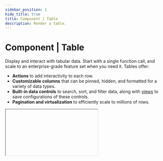 ```yaml
---
sidebar_position: 1
hide_title: true
title: Component | Table
description: Render a table.
---
```



# Component | Table

Display and interact with tabular data. Start with a single function call, and scale to an enterprise-grade feature set when you need it. Tables offer:

- **Actions** to add interactivity to each row.
- **Customizable columns** that can be pinned, hidden, and formatted for a variety of data types.
- **Built-in data controls** to search, sort, and filter data, along with [views](#views) to save configurations of these controls.
- **Pagination and virtualization** to efficiently scale to millions of rows.

<IFrame type="components-input-table" heightPx={675} />

<Tabs groupId="sdkLanguage">
    <TabItem value="node" label="TypeScript / JavaScript">
    ```js
    const customers = [{ name: "Apple", tier: "Enterprise", arr: 150000, onboarded: true }, /* ... */]

    ui.table(
        "customers-table",
        customers,
        { 
            actions: [
                { 
                    label: "Details", 
                    onClick: (row) => page.modal(() => ui.json(row), { title: "Customer Details" }) 
                }
            ],
            columns: [
                "name",
                { key: "tier", format: "tag" },
                { key: "arr", label: "ARR", format: "currency" },
                "onboarded"
            ],
            views: [
                {
                    label: "Highest ARR",
                    description: "Sort by ARR (decreasing)",
                    sortBy: [{ key: "arr", direction: "desc" }],
                    isDefault: true,
                },
                {
                    label: "Enterprise Customers",
                    description: "Filter to show only enterprise customers",
                    filterBy: {
                        key: "tier",
                        operator: "hasAny",
                        value: ["Enterprise"],
                    },
                },
            ]
        }
    )
    ```
    </TabItem>
    <TabItem value="python" label="Python">
    ```python
    customers = [
        { "name": "Apple", "tier": "Enterprise", "arr": 150000, "onboarded": True }
        # ...
    ]

    ui.table(
        "customers-table",
        customers,
        actions=[
            { 
                "label": "Details", 
                "on_click": lambda row: page.modal(lambda: ui.json(row), title="Customer Details") 
            }
        ],
        columns=[
            "name",
            { "key": "tier", "format": "tag" },
            { "key": "arr", "label": "ARR", "format": "currency" },
            "onboarded"
        ],
        views=[
            {
                "label": "Highest ARR",
                "description": "Sort by ARR (decreasing)",
                "sort_by": [{"key": "arr", "direction": "desc"}],
                "is_default": True,
            },
            {
                "label": "Enterprise Customers",
                "description": "Filter to show only enterprise customers"
                "filter_by": {
                    "key": "tier",
                    "operator": "has_any",
                    "value": ["Enterprise"],
                }
            }
        ]
    )
    ```
    </TabItem>
</Tabs>

## Row actions

Actions are a powerful construct that allows you to add row-level interactivity to your table. Tables can have an unlimited number of actions, rendered either as buttons or nested inside a dropdown menu.

Actions are often used as a foundation to create robust [multipage apps](/guides/multipage-apps).

Each action's callback will receive the row and index as arguments.

<Tabs groupId="sdkLanguage">
    <TabItem value="node" label="TypeScript / JavaScript">
    ```js
    ui.table("table-key",
    [ /* list of users */ ],
    { 
        actions: [
            { 
                label: "Details",
                onClick: (row) => page.link("user-details", { params: { id: row.id } }) 
            },
            { 
                label: "Delete",
                onClick: (row) => deleteUser(row.id),
                appearance: "danger"
            },
            {
                label: "View",
                onClick: (row, idx) => page.modal(() => ui.json(row)),
                surface: true // Render as button instead of inside dropdown (or vice-versa if false).
            }
        ]
    })
    ```
    </TabItem>
    <TabItem value="python" label="Python">
    ```python
    ui.table(
        "table-key",
        [<list-of-users>],
        actions=[
            {
                "label": "Details",
                "on_click": lambda row: page.link("user-details", params={"id": row["id"]})
            },
            {
                "label": "Delete",
                "on_click": lambda row: delete_user(row["id"]),
                "appearance": "danger"
            },
            {
                "label": "View",
                "on_click": lambda row, idx: page.modal(lambda: ui.json(row)),
                "surface": True # Render as button instead of inside dropdown (or vice-versa if False).
            }
        ]
    )
    ```
    </TabItem>
</Tabs>

<IFrame type="components-input-table-actions" heightPx={350} />

### Action object properties

<Parameter
    name="label"
    required={true}
    type="string"
    description="The user-facing label to display for the action."
/>

<Parameter
    name={lang => lang === "js" ? "onClick" : "on_click"}
    required={true}
    type={lang => lang === "js" ? "(row: TableRow, idx: number) => void" : "Callable[[TableRow, int], None]"}
    description="Callback to execute when the action is clicked. The row and index will be passed as arguments."
/>

<Parameter
    name={() => "appearance"}
    required={false}
    type="literal"
    description={
        <>
            <p>The appearance of the action. Defaults to <code>outline</code>. Options:</p>
            <ul>
                <li><code>"primary"</code></li>
                <li><code>"outline"</code></li>
                <li><code>"warning"</code></li>
                <li><code>"danger"</code></li>
            </ul>
        </>
    }
/>

<Parameter
    name={() => "surface"}
    required={false}
    type="boolean"
    description={lang =>
        <>
        <p>
            Set to <code>{lang === "js" ? "true" : "True"}</code> to render the action as a button. Set to <code>{lang === "js" ? "false" : "False"}</code> to render the action inside a dropdown.
        </p>
        <p>
            By default, if the table has only one action, it will render as a button. If there are multiple actions, they'll render inside a dropdown.
        </p>
        </>
    }
/>

## Columns

By default, Compose infers which columns to show (and how to render them) from your data. To take control, pass a columns array: either simple key strings or full column-definition objects.

### Selecting & ordering

Choose which fields to show, and in what order, by listing their property keys.

<Tabs groupId="sdkLanguage">
    <TabItem value="node" label="TypeScript / JavaScript">
    ```js
    const users = [
        { name: "John", age: 30, createdAt: new Date("2021-01-01"), isActive: true },
        { name: "Jane", age: 25, createdAt: new Date("2021-01-02"), isActive: false },
    ]

    // highlight-start
    // Show only name -> age -> isActive
    ui.table("table-key", users, { columns: ["name", "age", "isActive"] })
    // highlight-end
    ```
    </TabItem>
    <TabItem value="python" label="Python">
    ```python
    users = [
        {"name": "John", "age": 30, "created_at": datetime(2021, 1, 1), "is_active": True},
        {"name": "Jane", "age": 25, "created_at": datetime(2021, 1, 2), "is_active": False},
    ]

    # highlight-start
    # Show only name -> age -> is_active
    ui.table("table-key", users, columns=["name", "age", "is_active"])
    # highlight-end
    ```
    </TabItem>

</Tabs>

### Formatting

Compose will infer column labels and data types from your data. Override this behavior by passing objects that allows you to more granularly control each column:

<Tabs groupId="sdkLanguage" className="hide_tabs">
    <TabItem value="node" label="TypeScript / JavaScript">
    - `label`: specify the header text.
    - `width`: specify a custom width for the column.
    - `format`: choose from a variety of built-in types like `date`, `currency`, `tag`, `json`, etc.
    - `tagColors`: map values to pill colors when using the `tag` format. 
    </TabItem>
    <TabItem value="python" label="Python">
    - `label`: specify the header text.
    - `width`: specify a custom width for the column.
    - `format`: choose from a variety of built-in types like `date`, `currency`, `tag`, `json`, etc.
    - `tag_colors`: map values to pill colors when using the `tag` format. 
    </TabItem>
</Tabs>

<Tabs groupId="sdkLanguage">
    <TabItem value="node" label="TypeScript / JavaScript">
    ```js
    const users = [
        { name: "John", createdAt: new Date("2021-01-01"), isActive: true, tier: "Enterprise" },
        { name: "Jane", createdAt: new Date("2021-01-02"), isActive: false, tier: "Basic" },
    ]

    ui.table("table-key", users, {
        columns: [
            "name",
            { key: "createdAt", format: "date", width: "150px" },
            { key: "isActive", label: "Status", format: "boolean" },
            { key: "tier", format: "tag", tagColors: { "blue": ["Enterprise", "Pro"], "green": "Basic" } }
        ]
    })
    ```
    </TabItem>
    <TabItem value="python" label="Python">
    ```python
    users = [
        {"name": "John", "created_at": datetime(2021, 1, 1), "is_active": True, "tier": "Enterprise"},
        {"name": "Jane", "created_at": datetime(2021, 1, 2), "is_active": False, "tier": "Basic"},
    ]

    ui.table(
        "table-key",
        users,
        columns=[
            "name",
            {"key": "created_at", "format": "date", "width": "150px"},
            {"key": "is_active", "label": "Status", "format": "boolean"},
            {"key": "tier", "format": "tag", "tag_colors": { "blue": ["Enterprise", "Pro"], "green": "Basic" }}
        ]
    )
    ```
    </TabItem>
</Tabs>

### Visibility & pinning

While end-users can toggle column visibility and pinning via the table's toolbar, you can also control the initial settings:

- `hidden`: hide a column.
- `pinned`: pin a column to the left or right of the table.

<Tabs groupId="sdkLanguage">
    <TabItem value="node" label="TypeScript / JavaScript">
    ```js
    ui.table("table-key", users, {
        columns: [
            { key: "name", pinned: "left" },
            { key: "createdAt", hidden: true },
            "isActive",
            "tier"
        ]
    })
    ```
    </TabItem>
    <TabItem value="python" label="Python">
    ```python
    ui.table(
        "table-key",
        users,
        columns=[
            { "key": "name", "pinned": "left" },
            { "key": "created_at", "hidden": True },
            "isActive",
            "tier"
        ]
    )
    ```
    </TabItem>
</Tabs>

### Column object properties

<Parameter
    name="key"
    required={true}
    type="string"
    description="Specify which property of the data object should be displayed in that column."
/>

<Parameter
    name={() => "label"}
    required={false}
    type="string"
    description={<p>Specify a custom label for the column. If not provided, the label will be inferred from the <code>key</code></p>}
/>

<Parameter
    name={() => "width"}
    required={false}
    type="string"
    description={<p>Specify a custom width for the column (e.g. <code>"150px"</code> or <code>"3rem"</code>). If not provided, the width will be inferred from the content.</p>}
/>

<Parameter
    name={() => "format"}
    required={false}
    type="literal"
    description={lang =>
        <>
            <p>
                The data type of the column. Specifying this allows Compose to render the column in a more user-friendly format, and sort and filter correctly. If not provided, the format will be inferred from the data.
            </p>
            <p>Options:</p>
            <ul>
                <li>
                    <code>"date"</code>: Render a date in a human-friendly format (e.g. <code>Oct 10, 2000</code>). {lang === "js" ? <>Expects a <code>Date</code> object or ISO string.</> : <>Expects a <code>datetime</code> object or ISO string.</>}
                </li>
                <li>
                    <code>"datetime"</code>: Render a datetime in a human-friendly format (e.g. <code>Oct 10, 2000, 11:14 AM</code>). {lang === "js" ? <>Expects a <code>Date</code> object or ISO string.</> : <>Expects a <code>datetime</code> object or ISO string.</>}
                </li>
                <li>
                    <code>"number"</code>: Render a number in a human-friendly format (e.g. <code>1,234</code>).
                </li>
                <li>
                    <code>"currency"</code>: Render a number in a currency format (e.g. <code>$1,234.56</code>).
                </li>
                <li>
                    <code>"boolean"</code>: Render a boolean in a human-friendly format (e.g. `✅` or `❌`). Will perform a truthiness check on non-boolean values.
                </li>
                <li>
                    <code>"tag"</code>: Render values (or lists of values) as <span className="colored-pill colored-pill-purple">colored</span> <span className="colored-pill colored-pill-green">pills</span>. Useful for enum-type data. You can pass a <code>{lang === "js" ? "tagColors" : "tag_colors"}</code> property to specify the colors of the tags. If not provided, Compose will randomly assign colors to each value.
                </li>
                <li>
                    <code>"json"</code>: Render JSON objects and arrays as formatted code blocks.
                </li>
                <li>
                    <code>"string"</code>: Stringify the value and render as is. Use when you don't want any special formatting.
                </li>
            </ul>
        </>
    }
/>

<Parameter
    name={(lang) => lang === "js" ? "tagColors" : "tag_colors"}
    required={false}
    type={(lang) => lang === "js" ? "Record<string, string | string[]>"  : "dict[str, str | list[str]]"}
    description={lang =>
        <>
            <p>
                Map tag colors to column values when using <code>format: "tag"</code>. If this property is not provided, Compose will randomly assign colors to each value.
            </p>
            <p>
                Colors can be mapped to single values or arrays of values. If a value isn't mapped to a color, it will use the <code>_default</code> color if specified, or be automatically assigned a color.
            </p>
            <p>Available colors: <span className="colored-pill colored-pill-red">red</span>, <span className="colored-pill colored-pill-orange">orange</span>, <span className="colored-pill colored-pill-yellow">yellow</span>, <span className="colored-pill colored-pill-green">green</span>, <span className="colored-pill colored-pill-blue">blue</span>, <span className="colored-pill colored-pill-purple">purple</span>, <span className="colored-pill colored-pill-pink">pink</span>, <span className="colored-pill colored-pill-gray">gray</span>, <span className="colored-pill colored-pill-brown">brown</span>.</p>
            <p>Example:</p>
            <CustomCodeBlock.TagColors lang={lang} />
            <p>
                Compose tags support <code>{lang === "js" ? "string" : "str"}</code>, <code>{lang === "js" ? "number" : "int"}</code>, {lang === "js" ? "" : <> <code>float</code>,</>} and <code>{lang === "js" ? "boolean" : "bool"}</code> values, or lists of these values. Any other value will be rendered as plain text.
            </p>
        </>
    }
    version="0.23.0"
/>

<Parameter
    name={() => "hidden"}
    required={false}
    type="boolean"
    description="Whether to initially hide the column from the table. This can always be toggled by the user via the table's toolbar. By default, all columns are visible."
/>

<Parameter
    name={() => "pinned"}
    required={false}
    type="literal"
    description={lang =>
        <>
            <p>Whether to pin the column to the left or right of the table. Options:</p>
            <ul>
                <li>
                    <code>"left"</code>: Pin the column to the left of the table.
                </li>
                <li>
                    <code>"right"</code>: Pin the column to the right of the table.
                </li>
            </ul>
            <p>
                By default, columns are not pinned.
            </p>
        </>
    }
/>

<Parameter
    name={() => "overflow"}
    required={false}
    type="literal"
    description={lang =>
        <>
            <p>Whether to truncate the cell content if it overflows the column width. In most cases, you should use the table's <code>overflow</code> property instead. This property will override the table-wide setting for this column. Options:</p>
            <ul>
                <li>
                    <code>"clip"</code>: Clip the cell content if it overflows.
                </li>
                <li>
                    <code>"dynamic"</code>: Expand the cell's height to fit the content.
                </li>
                <li>
                    <code>"ellipsis"</code>: Show an ellipsis (<code>...</code>) when the cell content overflows.
                </li>
            </ul>
            <p>
                The default behavior is to use the table-wide overflow setting, which itself defaults to <code>"ellipsis"</code>.
            </p>
        </>
    }
/>

## Data controls

Every table includes built-in data controls that enable users to search, sort, and filter data.

### Views

Views let your users switch between preset configurations of data and presentation controls. They enable complex workflows, while taking just a few minutes to setup.

As an example, the following table includes three views, each of which serves a unique purpose.

<Tabs groupId="sdkLanguage">
    <TabItem value="node" label="TypeScript / JavaScript">
    ```ts
    const customers = db.selectCompanies();

    page.add(() => ui.table("customers-table", customers, {
        columns: [
            "name",
            "createdAt",
            "onboardingComplete",
            {
                key: "plan",
                format: "tag",
                tagColors: {
                    "blue": "Enterprise",
                    "green": "Pro",
                    "red": "Basic"
                }
            },
            {
                key: "arr",
                label: "ARR",
                format: "currency"
            },
            {
                key: "featureFlags",
                format: "json",
                hidden: true
            }, 
        ],
        // highlight-start
        views: [
            // View 1: Enterprise customers, sorted by ARR.
            {
                label: "Enterprise Customers",
                description: "Enterprise customers, sorted by ARR.",
                filterBy: {
                    key: "plan",
                    operator: "hasAny",
                    value: ["Enterprise"]
                },
                sortBy: [
                    {
                        key: "arr",
                        direction: "desc"
                    }
                ]
            },
            // View 2: Feature flags, with table rows expanded to show the flags object.
            {
                label: "Feature Flags",
                description: "View customer feature flags",
                columns: {
                    featureFlags: {
                        hidden: false,
                        pinned: "right"
                    },
                    arr: {
                        hidden: true
                    }
                },
                overflow: "dynamic"
            },
            // View 3: Customers still in onboarding, sorted by oldest to newest.
            {
                label: "Onboarding Customers",
                description: "Customers still in onboarding, sorted by oldest to newest.",
                filterBy: {
                    key: "onboarding",
                    operator: "is",
                    value: false
                },
                sortBy: [
                    {
                        key: "createdAt",
                        direction: "asc"
                    }
                ]
            }
        ]
        // highlight-end
    }))
    ```
    </TabItem>
    <TabItem value="python" label="Python">
    ```python
    customers = db.select_companies();

    page.add(lambda: ui.table(
        "customers-table",
        customers,
        columns=[
            "name",
            "created_at",
            "onboarding_complete",
            {
                "key": "plan",
                "format": "tag",
                "tag_colors": {
                    "blue": "Enterprise",
                    "green": "Pro",
                    "red": "Basic"
                }
            },
            {
                "key": "arr",
                "label": "ARR",
                "format": "currency"
            },
            {
                "key": "feature_flags",
                "format": "json",
                "hidden": True
            }, 
        ],
        # highlight-start
        views=[
            # View 1: Enterprise customers, sorted by ARR.
            {
                "label": "Enterprise Customers",
                "description": "Enterprise customers, sorted by ARR.",
                "filter_by": {
                    "key": "plan",
                    "operator": "has_any",
                    "value": ["Enterprise"]
                },
                "sort_by": [
                    {
                        "key": "arr",
                        "direction": "desc"
                    }
                ]
            },
            # View 2: Feature flags, with table rows expanded to show the flags object.
            {
                "label": "Feature Flags",
                "description": "View customer feature flags",
                "columns": {
                    "feature_flags": {
                        "hidden": False,
                        "pinned": "right"
                    },
                    "arr": {
                        "hidden": True
                    }
                },
                "overflow": "dynamic"
            },
            # View 3: Customers still in onboarding, sorted by oldest to newest.
            {
                "label": "Onboarding Customers",
                "description": "Customers still in onboarding, sorted by oldest to newest.",
                "filter_by": {
                    "key": "onboarding",
                    "operator": "is",
                    "value": False
                },
                "sort_by": [
                    {
                        "key": "created_at",
                        "direction": "asc"
                    }
                ]
            }
        ]
        # highlight-end
    ))
    ```
    </TabItem>
</Tabs>

### Filtering

Compose tables support complex filtering operations via a combination of filter rules and filter groups.

- **Filter rule**: A single filter that's applied to a column. For example, "Revenue column greater than 1000".
- **Filter group**: A collection of filter rules and groups that are applied together using a logical operator. For example, "Revenue column greater than 1000 AND Country column is United States".

Disable column filtering by setting the table's `filterable` property to `false`.

<Tabs groupId="sdkLanguage">
    <TabItem value="node" label="TypeScript / JavaScript">
    ```ts
    const customers = db.selectCompanies();

    page.add(() => ui.table("customers-table", customers, {
        columns: [
            "name",
            "createdAt",
            "onboardingComplete",
            { key: "plan", format: "tag" },
            { key: "arr", format: "currency" },
        ],
        views: [
            {
                label: "Enterprise Customers",
                // highlight-start
                // Example 1: Apply a single filter rule.
                filterBy: {
                    key: "plan",
                    operator: "hasAny",
                    value: ["Enterprise"]
                },
                // highlight-end
            },
            {
                label: "Urgent Customers",
                // highlight-start
                // Example 2: A complex nested filter group.
                filterBy: {
                    logicalOperator: "and",
                    filters: [
                        {
                            key: "plan",
                            operator: "hasAny",
                            value: ["Enterprise"]
                        },
                        {
                            logicalOperator: "or",
                            filters: [
                                {
                                    key: "arr",
                                    operator: "greaterThan",
                                    value: 1000
                                },
                                {
                                    key: "onboardingComplete",
                                    operator: "is",
                                    value: false
                                }
                            ]
                        }
                    ]
                }
                // highlight-end
            },
        ]
    }))
    ```
    </TabItem>
    <TabItem value="python" label="Python">
    ```python
    customers = db.select_companies();

    page.add(lambda: ui.table(
        "customers-table",
        customers,
        columns=[
            "name",
            "created_at",
            "onboarding_complete",
            { "key": "plan", "format": "tag" },
            { "key": "arr", "format": "currency" },
        ],
        views=[
            {
                "label": "Enterprise Customers",
                # highlight-start
                # Example 1: Apply a single filter rule.
                "filter_by": {
                    "key": "plan",
                    "operator": "has_any",
                    "value": ["Enterprise"]
                },
                # highlight-end
            },
            {
                "label": "Urgent Customers",
                # highlight-start
                # Example 2: A complex nested filter group.
                "filter_by": {
                    "logical_operator": "and",
                    "filters": [
                        {
                            "key": "plan",
                            "operator": "has_any",
                            "value": ["Enterprise"]
                        },
                        {
                            "logical_operator": "or",
                            "filters": [
                                {
                                    "key": "arr",
                                    "operator": "greater_than",
                                    "value": 1000
                                },
                                {
                                    "key": "onboarding_complete",
                                    "operator": "is",
                                    "value": False
                                }
                            ]
                        }
                    ]
                },
                # highlight-end
            },
        ]
    ))
    ```
    </TabItem>
</Tabs>

#### Filtering API reference

A complete type definition of the column filter property is provided below for reference.

<Tabs groupId="sdkLanguage">
    <TabItem value="node" label="TypeScript / JavaScript">
    ```ts
    type ColumnFilterLogicOperator = "and" | "or";

    // Note: Each column format supports a subset of these operators. More info below.
    type ColumnFilterOperator = 
        | "is"
        | "isNot"
        | "includes"
        | "notIncludes"
        | "greaterThan"
        | "greaterThanOrEqual"
        | "lessThan"
        | "lessThanOrEqual"
        | "isEmpty"
        | "isNotEmpty"
        | "hasAny"
        | "notHasAny"
        | "hasAll"
        | "notHasAll";

    interface TableColumnFilterRule<TData extends TableDataRow[]> {
        key: StringOnlyKeys<TData[number]>;
        operator: ColumnFilterOperator;
        value: any;
    }

    interface TableColumnFilterGroup<TData extends TableDataRow[]> {
        logicOperator: ColumnFilterLogicOperator;
        filters: NonNullable<TableColumnFilterModel<TData>>[];
    }

    type TableColumnFilterModel<TData extends TableDataRow[]> =
        | TableColumnFilterRule<TData>
        | TableColumnFilterGroup<TData>
        | null;
    ```
    </TabItem>
    <TabItem value="python" label="Python">
    ```python
    ColumnFilterLogicOperator = Literal["and", "or"]

    # Note: Each column format supports a subset of these operators. More info below.
    ColumnFilterOperator = Literal[
        "is",
        "is_not",
        "includes",
        "not_includes",
        "greater_than",
        "greater_than_or_equal",
        "less_than",
        "less_than_or_equal",
        "is_empty",
        "is_not_empty",
        "has_any",
        "not_has_any",
        "has_all",
        "not_has_all",
    ]

    class TableColumnFilterGroup(TypedDict):
        logic_operator: ColumnFilterLogicOperator
        filters: Sequence[Union[TableColumnFilterRule, TableColumnFilterGroup]]

    class TableColumnFilterRule(TypedDict):
        operator: ColumnFilterOperator
        value: Any
        key: str

    TableColumnFilterModel = Union[TableColumnFilterRule, TableColumnFilterGroup, None]
    ```
    </TabItem>
</Tabs>

<Tabs groupId="sdkLanguage" className="hide_tabs">
    <TabItem value="node" label="TypeScript / JavaScript">

| Column Format | Supported Operators |
| ------------- | ------------------- |
| `string`, `json` | `is`, `isNot`, `includes`, `notIncludes`, `isEmpty`, `isNotEmpty` |
| `number`, `currency`, `date`, `datetime` | `greaterThan`, `greaterThanOrEqual`, `lessThan`, `lessThanOrEqual`, `isEmpty`, `isNotEmpty` |
| `boolean` | `is`, `isNot`, `isEmpty`, `isNotEmpty` |
| `tag` | `is`, `isNot`, `hasAny`, `notHasAny`, `hasAll`, `notHasAll`, `isEmpty`, `isNotEmpty` |

    </TabItem>
    <TabItem value="python" label="Python">

| Column Format | Supported Operators |
| ------------- | ------------------- |
| `string`, `json` | `is`, `is_not`, `includes`, `not_includes`, `is_empty`, `is_not_empty` |
| `number`, `currency`, `date`, `datetime` | `greater_than`, `greater_than_or_equal`, `less_than`, `less_than_or_equal`, `is_empty`, `is_not_empty` |
| `boolean` | `is`, `is_not`, `is_empty`, `is_not_empty` |
| `tag` | `is`, `is_not`, `has_any`, `not_has_any`, `has_all`, `not_has_all`, `is_empty`, `is_not_empty` |

    </TabItem>
</Tabs>

### Searching

<Tabs groupId="sdkLanguage" className="hide_tabs">
    <TabItem value="node" label="TypeScript / JavaScript">
    Compose tables support global search via a search bar at the top of the table. A default query can be specified via the `searchQuery` property.
    </TabItem>
    <TabItem value="python" label="Python">
    Compose tables support global search via a search bar at the top of the table. A default query can be specified via the `search_query` property.
    </TabItem>
</Tabs>

Disable global search by setting the table's `searchable` property to `false`.

<Tabs groupId="sdkLanguage">
    <TabItem value="node" label="TypeScript / JavaScript">
    ```ts
    const customers = db.selectCompanies();

    page.add(() => ui.table("customers-table", customers, {
        columns: [
            "name",
            "createdAt",
            "notes"
        ],
        // highlight-start
        views: [
            {
                label: "Urgent customers",
                description: "Search the table for any row containing the word 'urgent'.",
                searchQuery: "urgent",
            },
        ]
        // highlight-end
    }))
    ```
    </TabItem>
    <TabItem value="python" label="Python">
    ```python
    customers = db.select_companies();

    page.add(lambda: ui.table(
        "customers-table",
        customers,
        columns=[
            "name",
            "created_at",
            "notes"
        ],
        # highlight-start
        views=[
            {
                "label": "Urgent note",
                "description": "Search the table for any row containing the word 'urgent'.",
                "search_query": "urgent"
        ]
        # highlight-end
    ))
    ```
    </TabItem>
</Tabs>

#### Searching API reference

<Tabs groupId="sdkLanguage" className="hide_tabs">
    <TabItem value="node" label="TypeScript / JavaScript">
    ```ts
    // Either a string or null if no search is being performed.
    type TableSearchQuery = string | null;
    ```
    </TabItem>
    <TabItem value="python" label="Python">
    ```python
    # Either a string or None if no search is being performed.
    TableSearchQuery = str | None
    ```
    </TabItem>
</Tabs>

### Sorting

Compose tables support multi-column sorting via an ordered list of sort rules.

Disable sorting by setting the table's `sortable` property to `false`, or limit to single-column sorting by setting the property to `"single"`.

<Tabs groupId="sdkLanguage">
    <TabItem value="node" label="TypeScript / JavaScript">
    ```ts
    const customers = db.selectCompanies();

    page.add(() => ui.table("customers-table", customers, {
        columns: [
            "name",
            "createdAt",
            "tier",
            "seatCount"
        ],
        // highlight-start
        views: [
            {
                label: "Largest to smallest customers",
                description: "Sort the table by seat count, then by name.",
                sortBy: [
                    { key: "seatCount", direction: "desc" },
                    { key: "name", direction: "asc" }
                ]
            },
        ]
        // highlight-end
    }))
    ```
    </TabItem>
    <TabItem value="python" label="Python">
    ```python
    customers = db.select_companies();

    page.add(lambda: ui.table(
        "customers-table",
        customers,
        columns=[
            "name",
            "created_at",
            "tier"
        ],
        # highlight-start
        views=[
            {
                "label": "Largest to smallest customers",
                "description": "Sort the table by seat count, then by name.",
                "sort_by": [
                    { "key": "seat_count", "direction": "desc" },
                    { "key": "name", "direction": "asc" }
                ]
            },
        ]
        # highlight-end
    ))
    ```
    </TabItem>
</Tabs>

#### Sorting API reference

<Tabs groupId="sdkLanguage" className="hide_tabs">
    <TabItem value="node" label="TypeScript / JavaScript">
    ```ts
    interface TableColumnSortRule<TData extends TableDataRow[]> {
        key: StringOnlyKeys<TData[number]>; // The column to sort by.
        direction: "asc" | "desc"; // The direction to sort by.
    }

    // An ordered list of column sort rules.
    type TableColumnSortModel<TData extends TableDataRow[]> = TableColumnSortRule<TData>[];
    ```
    </TabItem>
    <TabItem value="python" label="Python">
    ```python
    class TableColumnSortRule(TypedDict):
        key: str # The column to sort by.
        direction: Literal["asc", "desc"] # The direction to sort by.

    # An ordered list of column sort rules.
    TableColumnSortModel = List[TableColumnSortRule]
    ```
    </TabItem>
</Tabs>

### View object properties

<Parameter
    name="label"
    required={true}
    type="string"
    description="The user-facing label for the view."
/>

<Parameter
    name={() => "description"}
    required={false}
    type="string"
    description={<p>A brief description of what the view does.</p>}
/>

<Parameter
    name={lang => lang === "js" ? "isDefault" : "is_default"}
    required={false}
    type="boolean"
    description={lang => <p>Whether to apply this view by default when the table loads. Defaults to <code>{lang === "js" ? "false" : "False"}</code>. Only one view can be the default.</p>}
/>

<Parameter
    name={lang => lang === "js" ? "filterBy" : "filter_by"}
    required={false}
    type={lang => lang === "js" ? "TableColumnFilterModel" : "TableColumnFilterModel"}
    description={lang =>
        <>
            <p>
                Filter the table according to the provided filter model. Learn more in the <a href="#filtering">filtering</a> section.
            </p>
        </>
    }
/>

<Parameter
    name={lang => lang === "js" ? "sortBy" : "sort_by"}
    required={false}
    type={lang => lang === "js" ? "TableColumnSortModel" : "TableColumnSortModel"}
    description={() =>
        <>
            <p>
                Sort the table according to the provided sort model.
            </p>
            <p>
                Should be an ordered list of sort rules. Each rule is an object with a <code>key</code> field that maps to a column key, and a <code>direction</code> field that is either <code>"asc"</code> or <code>"desc"</code>.
            </p>
            <p>
                Learn more in the <a href="#sorting">sorting</a> section.
            </p>
        </>
    }
/>

<Parameter
    name={lang => lang === "js" ? "searchQuery" : "search_query"}
    required={false}
    type="string"
    description={() =>
        <>
            <p>
                A global search query to filter the table by. Learn more in the <a href="#searching">searching</a> section.
            </p>
        </>
    }
/>

<Parameter
    name={() => "density"}
    required={false}
    type="literal"
    description={() =>
        <>
            <p>
                Override the default density of the table rows for this view. Options:
            </p>
            <ul>
                <li>
                    <code>"compact"</code>: 32px row height.
                </li>
                <li>
                    <code>"standard"</code>: 40px row height.
                </li>
                <li>
                    <code>"comfortable"</code>: 48px row height.
                </li>
            </ul>
        </>
    }
    idSuffix='1'
/>

<Parameter
    name={() => "overflow"}
    required={false}
    type="literal"
    description={() =>
        <>
            <p>
                Override the default overflow behavior of the table cells for this view. Options:
            </p>
            <ul>
                <li>
                    <code>"clip"</code>: Clip the cell content if it overflows.
                </li>
                <li>
                    <code>"dynamic"</code>: Expand the cell's height to fit the content.
                </li>
                <li>
                    <code>"ellipsis"</code>: Show an ellipsis (<code>...</code>) when the cell content overflows.
                </li>
            </ul>
        </>
    }
/>

<Parameter
    name={() => "columns"}
    required={false}
    type="literal"
    description={(lang) =>
        <>
            <p>
                Override the default <code>pinned</code> and <code>hidden</code> properties of specified table columns for this view. For example:
            </p>
            {lang === "js" ? <CodeBlock language="js">
{`{
    name: { pinned: "left" },
    uuid: { hidden: false }
}`}
            </CodeBlock> : <CodeBlock language="python">
{`{
    "name": { "pinned": "left" },
    "uuid": { "hidden": False }
}`}
            </CodeBlock>}
            <p>
                The structure is an object where the keys are the column keys, and the values are an object with the properties to override. Currently, the supported properties are <code>pinned</code> and <code>hidden</code>.
            </p>
        </>
    }
/>

## Pagination

### Automatic Pagination

Tables with more than 2500 rows are automatically paginated without any additional configuration on your end, enabling Compose to remain performant at scale.

Auto-pagination disables searching, filtering, and sorting since the browser only has a paginated subset of the data. You can re-enable these features by manually paginating the table, which enables you to manage these features on your own server-side via a simple callback function.

### Manual Pagination

For very large datasets, you should manually paginate tables by passing a getter function to the `data` parameter. Manual pagination enables you to:
- fetch data from your data store as needed, instead of having to load everything into memory at once.
- manage search, filtering, and sorting using your own custom logic.
- scale endlessly (millions of rows) without performance degradation.

<Tabs groupId="sdkLanguage">
    <TabItem value="node" label="TypeScript / JavaScript">
    ```ts
    import { TablePageChangeParams, TablePageChangeResponse } from "@composehq/sdk"

    async function onPageChange(params: TablePageChangeParams): TablePageChangeResponse {
        const {
            offset,
            pageSize,
            refreshTotalRecords,
            prevTotalRecords,
            searchQuery, // optional to handle search
            sortBy, // optional to handle sorting
            filterBy, // optional to handle filtering
        } = params;

        const totalRecords = refreshTotalRecords || prevTotalRecords === null
            ? await postgres.countUsers(searchQuery, filterBy)
            : prevTotalRecords;

        const pageOfUsers = await postgres.getUsers(offset, pageSize, searchQuery, sortBy, filterBy);

        return {
            data: pageOfUsers,
            totalRecords,
        };
    }

    page.add(() => ui.table("users-table", onPageChange))
    ```


    </TabItem>
    <TabItem value="python" label="Python">
    ```python
    import compose_sdk as c

    def on_page_change(args: c.TablePageChangeArgs) -> c.TablePageChangeResponse:
        # Unpack arguments
        offset = args["offset"]
        page_size = args["page_size"]
        refresh_total_records = args["refresh_total_records"]
        prev_total_records = args["prev_total_records"]
        search_query = args["search_query"] # optional to handle search
        sort_by = args["sort_by"] # optional to handle sorting
        filter_by = args["filter_by"] # optional to handle filtering

        # Only recalculate total records when needed
        total_records = (
            postgres.count_users(search_query, filter_by, sort_by)
            if refresh_total_records or prev_total_records is None
            else prev_total_records
        )

        page_of_users = postgres.get_users(offset, page_size, search_query, sort_by, filter_by)

        return {"data": page_of_users, "total_records": total_records}

    page.add(lambda: ui.table("users-table", on_page_change))
    ```
    </TabItem>
</Tabs>

#### Pagination type definitions

<Tabs groupId="sdkLanguage" className="hide_tabs">
    <TabItem value="node" label="TypeScript / JavaScript">
    ```ts
    // Passed to the onPageChange callback as a single object.
    interface TablePageChangeParams<TData extends TableDataRow[]> {
        // The number of rows to skip.
        offset: number;
        // The number of rows to return. You can return less than this if there
        // aren't enough rows to fill the page (e.g. the last page).
        pageSize: number;
        // The search query to filter the rows by. Will be null if no search
        // is being performed.
        searchQuery: string | null;
        // The sort model to sort the rows by. Will be an empty list if no sorting
        // is being performed.
        sortBy: TableColumnSortModel<TData>;
        // The filter model to filter the rows by. Will be null if no filtering
        // is being performed.
        filterBy: TableColumnFilterModel<TData> | null;
        // Whether to refresh the total number of records. Provided so that you
        // only recalculate the total record count when needed.
        refreshTotalRecords: boolean;
        // The previous total number of records. If refreshTotalRecords is false,
        // simply return the previous total number of records.
        prevTotalRecords: number | null;
    }


    // Expected return type of the onPageChange callback.
    interface TablePageChangeResponse {
        // The data for the current page. Should be an array of objects.
        data: TableData;
        // The total number of records. This is used to calculate the number
        // of pages.
        totalRecords: number;
    }
    ```
    </TabItem>
    <TabItem value="python" label="Python">
    ```python
    # Passed to the on_page_change callback as a single positional argument.
    class TablePageChangeArgs(TypedDict):
        # The number of rows to skip.
        offset: int
        # The number of rows to return. You can return less than this if there
        # aren't enough rows to fill the page (e.g. the last page).
        page_size: int
        # The search query to filter the rows by. Will be None if no search
        # is being performed.
        search_query: str | None
        # The sort model to sort the rows by. Will be an empty list if no sorting
        # is being performed.
        sort_by: TableColumnSortModel
        # The filter model to filter the rows by. Will be None if no filtering
        # is being performed.
        filter_by: TableColumnFilterModel
        # Whether to refresh the total number of records. Provided so that you
        # only recalculate the total record count when needed.
        refresh_total_records: bool
        # The previous total number of records. If refresh_total_records is false,
        # simply return the previous total number of records.
        prev_total_records: int | None


    # The expected return type of the on_page_change callback.
    class TablePageChangeResponse(TypedDict):
        # The data for the current page. Should be a list of dictionaries.
        data: TableData
        # The total number of records. This is used to calculate the number
        # of pages.
        total_records: int
    ```
    </TabItem>
</Tabs>

Learn more about the format of the data controls:
- [Filtering API reference](#filtering-api-reference)
- [Searching API reference](#searching-api-reference)
- [Sorting API reference](#sorting-api-reference)

### Handle data controls

By default, data controls (search, filtering, sorting) are disabled for paginated tables.

It's up to you to whether you want to handle some or all of these controls in your page change callback. If not handling, you can simply ignore those parameters in your page change callback.

For controls you choose to handle, you'll need to explicitly enable the control in the table component.

<Tabs groupId="sdkLanguage">
    <TabItem value="node" label="TypeScript / JavaScript">
    ```ts
    ui.table(
        "users-table",
        onPageChange,
        // highlight-start
        {
            searchable: true,
            sortable: true,
            filterable: true
        }
        // highlight-end
    )
    ```
    </TabItem>
    <TabItem value="python" label="Python">
    ```python
    ui.table(
        "users-table",
        on_page_change,
        # highlight-start
        searchable=True,
        sortable=True,
        filterable=True
        # highlight-end
    )
    ```
    </TabItem>
</Tabs>

### Handle row selection

While Compose normally passes a list of full table rows to selection callback functions, it's not possible to do this for paginated tables since only a paginated subset of the data is available at any time.

<Tabs groupId="sdkLanguage" className="hide_tabs">
    <TabItem value="node" label="TypeScript / JavaScript">
    To enable row selections for paginated tables, you'll need to pass a `selectionReturnType: "id"` property to the table. When this is enabled, Compose will pass a list of row IDs to any callbacks instead of the rows themselves.

    The row ID should be a unique, stable identifier for each row (such as a `uuid`). It is specified via the `primaryKey` property. If not provided, Compose will default to using the row index (though this is not recommended since the row index is not stable).
    </TabItem>
    <TabItem value="python" label="Python">
    To enable row selections for paginated tables, you'll need to pass a `selection_return_type: "id"` property to the table. When this is enabled, Compose will pass a list of row IDs to any callbacks instead of the rows themselves.

    The row ID should be a unique, stable identifier for each row (such as a `uuid`). It is specified via the `primary_key` property. If not provided, Compose will default to using the row index (though this is not recommended since the row index is not stable).
    </TabItem>
</Tabs>

<Tabs groupId="sdkLanguage">
    <TabItem value="node" label="TypeScript / JavaScript">
    ```ts
    ui.table(
        "users-table",
        onPageChange,
        // highlight-start
        {
            selectionReturnType: "id",
            primaryKey: "uuid", // maps to the `uuid` field in the table data
            onChange: (selectedRows) => {
                console.log(selectedRows) // [uuid1, uuid2, uuid3, ...]
            }
        }
        // highlight-end
    )
    ```
    </TabItem>
    <TabItem value="python" label="Python">
    ```python
    ui.table(
        "users-table",
        on_page_change,
        # highlight-start
        selection_return_type="id",
        primary_key="uuid", # maps to the `uuid` field in the table data
        on_change=lambda selected_rows: print(selected_rows) # [uuid1, uuid2, uuid3, ...]
        # highlight-end
    )
    ```
    </TabItem>
</Tabs>

## Row selection

Compose tables support row selection out of the box. To enable row selection:

<Tabs groupId="sdkLanguage" className="hide_tabs">
    <TabItem value="node" label="TypeScript / JavaScript">
    1. Specify a `primaryKey` that maps to a unique, stable identifier for each row (such as a `uuid`). (If not provided, Compose will default to using the row index, though this is not recommended since the row index is not stable.)
    2. Pass an `onChange` callback that will be called when the user selects/deselects rows.
    </TabItem>
    <TabItem value="python" label="Python">
    1. Specify a `primary_key` that maps to a unique, stable identifier for each row (such as a `uuid`). (If not provided, Compose will default to using the row index, though this is not recommended since the row index is not stable.)
    2. Pass an `on_change` callback that will be called when the user selects/deselects rows.
    </TabItem>
</Tabs>

<Tabs groupId="sdkLanguage">
    <TabItem value="node" label="TypeScript / JavaScript">
    ```ts
    ui.table(
        "users-table",
        users,
        // highlight-start
        {
            primaryKey: "uuid", // maps to the `uuid` field in the table data
            onChange: (selectedUsers) => {
                console.log(selectedUsers) // [user1, user2, user3, ...]
            }
        }
        // highlight-end
    )
    ```
    </TabItem>
    <TabItem value="python" label="Python">
    ```python
    ui.table(
        "users-table",
        users,
        # highlight-start
        primary_key="uuid", # maps to the `uuid` field in the table data
        on_change=lambda selected_users: print(selected_users) # [user1, user2, user3, ...]
        # highlight-end
    )
    ```
    </TabItem>
</Tabs>

### Advanced patterns

#### Row selection actions

A common use case is to take action on a set of selected rows. To do this, it's easy to combine row selections with buttons to quickly build out a UI.

<Tabs groupId="sdkLanguage">
    <TabItem value="node" label="TypeScript / JavaScript">
    ```ts
    let selectedUsers: User[] = [];

    page.add(() => ui.table(
        "users-table",
        users,
        {
            primaryKey: "uuid",
            onChange: (newSelectedUsers) => {
                selectedUsers = newSelectedUsers;
                page.update();
            }
            initialSelectedRows: selectedUsers
        }
    ))
    
    // Show a refund button if there are selected users
    page.add(() => ui.cond(selectedUsers.length > 0 {
        true: ui.button("Refund selected users", onClick: () => {
            selectedUsers.forEach((user) => refundUser(user.uuid));
            selectedUsers = [];
            page.update(); // update table to clear row selections
        })
    }))
    ```
    </TabItem>
    <TabItem value="python" label="Python">
    ```python
    selected_users: list[User] = []

    def on_change_selections(new_selected_users: list[User]) -> None:
        selected_users = new_selected_users
        page.update()

    page.add(lambda: ui.table(
        "users-table",
        users,
        primary_key="uuid",
        on_change=on_change_selections,
        initial_selected_rows=selected_users
    ))

    def on_click_refund_users() -> None:
        [refund_user(user["uuid"]) for user in selected_users]
        selected_users = []
        page.update() # update table to clear row selections

    # Show a refund button if there are selected users
    page.add(lambda: ui.cond(
        selected_users.length > 0,
        true: ui.button(
            "Refund selected users",
            on_click=on_click_refund_users
        )
    ))
    ```
    </TabItem>
</Tabs>

#### Usage in forms

To use tables in a form, simply:

<Tabs groupId="sdkLanguage" className="hide_tabs">
    <TabItem value="node" label="TypeScript / JavaScript">
    1. Include the table component inside the form.
    2. Pass `selectable: true` to the table component, which will enable row selections without the need to pass an `onChange` callback.
    </TabItem>
    <TabItem value="python" label="Python">
    1. Include the table component inside the form.
    2. Pass `selectable=True` to the table component, which will enable row selections without the need to pass an `on_change` callback.
    </TabItem>
</Tabs>

Once integrated into a form, row selections will automatically be included as a key in the form's submission payload.

Furthermore, just like other form inputs, table components include the following properties that are useful when used in forms:

- `validate`: Perform field-level validation on the row selections to validate the form.
- `required`: Whether at least one row must be selected to submit the form.

#### Paginated tables

Paginated tables require a slightly different configuration to enable row selections. Read more in the [paginated row selection guide](#handle-row-selection).

## Look & feel

Tables include two powerful properties that make it easy to customize their look and feel.

### Density

The `density` property can be used to control the overall density of table rows.

| Density | Is Default | Row Height | Font Size | Best For |
| ------- | ---------- | ---------- | --------- | -------- |
| `compact` | ❌ | 32px | 12px | Dense data, many columns |
| `standard` | ✅ | 40px | 14px | General use |
| `comfortable` | ❌ | 48px | 16px | Sparse data, few columns |

### Cell overflow

The `overflow` property controls how table cells handle content that exceeds the cell's width.

| Overflow | Is Default | Behavior |
| -------- | ---------- | -------- |
| `ellipsis` | ✅ | The content will be truncated with an ellipsis. |
| `clip` | ❌ | The content will be clipped to the cell. |
| `dynamic` | ❌ | The cell height will grow to fit the content. |

## API reference

### Function signature

<Tabs groupId="sdkLanguage">
    <TabItem value="node" label="TypeScript / JavaScript">
    ```ts
    type TableRow = {
        [key: string]: string | number | boolean | Date | null | undefined | object
    }

    ui.table<T extends TableRow>(
        id: string,
        data: T[] | TablePageChangeCallback<T>,
        properties?: Partial<{
            // General
            label: string,
            description: string,

            // Features
            columns: TableColumn[],
            actions: TableAction<T>[],
            views: TableView[],

            // Row selection
            selectable: boolean,
            primaryKey: string,
            required: boolean 
            initialSelectedRows: number[],
            validate: (values: T[]) => string | void,
            onChange: (values: T[]) => void,
            selectionReturnType: "full" | "id",
            minSelections: number,
            maxSelections: number,

            // Data controls
            searchable: boolean,
            sortable: boolean,
            filterable: boolean,
            paginate: boolean,

            // Style
            density: "compact" | "standard" | "comfortable",
            overflow: "ellipsis" | "clip" | "dynamic",
            style: Style,
        }>
    )
    ```
    </TabItem>
    <TabItem value="python" label="Python">
    ```python
    TableDataRow = Dict[str, Any]
    TableData = List[TableDataRow]

    ui.table(
        id: str,
        data: TableData | TablePageChangeCallback,
        *,
        # General
        label: str | None = None,
        description: str | None = None,
        
        # Features
        columns: TableColumns | None = None,
        actions: list[TableAction] | None = None,
        views: list[TableView] | None = None,

        # Row selection
        selectable: bool = False,
        primary_key: str | None = None,
        required: bool = True,
        initial_selected_rows: list[int] | None = None,
        validate: Callable[[TableData], str | None] | None = None,
        on_change: Callable[[TableData], None] | None = None,
        selection_return_type: Literal["full", "id"] = "full",
        min_selections: int = 0,
        max_selections: int = 1000000000,

        # Data controls
        searchable: bool = True, # defaults false for paginated tables
        sortable: bool = True, # defaults false for paginated tables
        filterable: bool = True, # defaults false for paginated tables
        paginate: bool = False,

        # Style
        density: Literal["compact", "standard", "comfortable"] = "standard",
        overflow: Literal["ellipsis", "clip", "dynamic"] = "ellipsis",
        style: Style | None = None,
    )
    ```
    </TabItem>
</Tabs>

### Parameters

<ParameterTemplate.Id />

<Parameter
    name="data"
    required={true}
    type={(lang) => lang === "js" ? "TableRow[] | TablePageChangeCallback" : "TableData | TablePageChangeCallback"}
    description={(lang) =>
        <>
            <p>The data to be displayed in the table. Each item in the {lang === "js" ? "array" : "list"} represents a row in the table, and should be {lang === "js" ? "an object" : "a dictionary"} where the keys correspond to column names and the values are the cell contents.</p>
            <p>Compose supports most data types including strings, numbers, booleans, dates, and objects.</p>
            <p>For larger datasets, you can paginate the table server-side by passing a function that returns one page of data at a time. See the <a href="#pagination">pagination</a> section for more details.</p>
        </>
    }
/>

<ParameterTemplate.Label
    componentName="table"
/>

<ParameterTemplate.Description
    componentName="table"
/>

<Parameter
    name="columns"
    required={false}
    type={(lang) => lang === "js" ? "TableColumn[]" : "list[TableColumn]"}
    description={lang => <p>Control how columns are rendered in the table. If not provided, Compose will default to using the keys from the first row of data, then do it's best to infer human readable column names, data types, etc. See the <a href="#columns">columns</a> section for more details.</p>}
/>

<Parameter
    name="actions"
    required={false}
    type={(lang) => lang === "js" ? "TableAction[]" : "list[TableAction]"}
    description={lang => <p>Add row-level action buttons that execute custom functions when clicked. See the <a href="#row-actions">row actions</a> section for more details.</p>}
/>

<Parameter
    name="views"
    required={false}
    type={(lang) => lang === "js" ? "TableView[]" : "list[TableView]"}
    description={lang => <p>Add custom views that allow users to switch between preset configurations of data and presentation controls, such as sorts, filters, pinned columns, etc. See the <a href="#views">views</a> section for more details.</p>}
/>

<Parameter
    name="selectable"
    required={false}
    type="boolean"
    description={lang => <p>Whether to show the row selection column. Defaults to <code>{lang === "js" ? "false" : "False"}</code>, or true if an <code>{lang === "js" ? "onChange" : "on_change"}</code> callback is provided.</p>}
/>

<Parameter
    name={lang => lang === "js" ? "properties.primaryKey" : "primary_key"}
    required={false}
    type="string"
    description={lang => <p>A key that maps to a field in the table data. The field should be a stable, unique identifier for each row (such as a <code>uuid</code>). Setting this property enables proper row selection tracking. If not provided, the row index will be used (not recommended).</p>}
/>

<ParameterTemplate.Required
    parameter="required"
    componentName="table"
    hookName={lang => lang === "js" ? "onChange" : "on_change"}
    description={lang => <p>Validate that the table has at least one row selected before submitting the form it's part of or calling it's <code>{lang === "js" ? "onChange" : "on_change"}</code> hook. Defaults to <code>{lang === "js" ? "true" : "True"}</code>.</p>}
/>

<Parameter
    name={(lang) => lang === "js" ? "properties.initialSelectedRows" : "initial_selected_rows"}
    required={false}
    type={(lang) => lang === "js" ? "number[]" : "list[int]"}
    description={lang => <p>A list of row indices to pre-select when the table is first rendered. Defaults to <code>{lang === "js" ? "[]" : "[]"}</code> (empty list).</p>}
/>

<ParameterTemplate.ValidateInput
    componentName="table"
    description={lang => <p>Validate the selected rows before submitting. If the function returns a string, it will be displayed as an error message.</p>}
    hookInputArgument={lang => lang === "js" ? "selectedRows: TableRow[]" : "TableData"}
/>

<ParameterTemplate.OnChange
    componentName="table"
    description={lang => <p>A callback function that is called when the table selection(s) change. The callback is passed the list of currently selected rows.</p>}
    hookInputArgument={lang => lang === "js" ? "selectedRows: TableRow[]" : "TableData"}
/>

<Parameter
    name={lang => lang === "js" ? "properties.selectionReturnType" : "selection_return_type"}
    required={false}
    type="literal"
    version="0.27.0"
    description={(lang) => <>
        <p>Options:</p>
        <ul>
            <li><code>"full"</code>: Return the full row data to callback functions when the user selects rows.</li>
            <li><code>"id"</code>: Return the row ids to callback functions when the user selects rows.</li>
        </ul>
        <p>By default, this property is set to <code>"full"</code>.</p>
        <p>Paginated tables only support row selections by id. If you're using a paginated table, you'll need to set this property to <code>"id"</code> to enable row selections. If not, Compose will disable row selections for the paginated table.</p>
    </>}
/>

<Parameter
    name={lang => lang === "js" ? "properties.minSelections" : "min_selections"}
    required={false}
    type="int"
    description={(lang) => <p>Validate that the user has selected at least some number of rows. Defaults to 0.</p>}
/>

<Parameter
    name={lang => lang === "js" ? "properties.maxSelections" : "max_selections"}
    required={false}
    type="int"
    description={(lang) => <p>Validate that the user has selected at most some number of rows. Defaults to 1000000000.</p>}
/>

<Parameter
    name="searchable"
    required={false}
    type="boolean"
    version="0.24.0"
    description={(lang) => <>
        <p>Whether to show the search input. Defaults to <code>{lang === "js" ? "true" : "True"}</code> for normal tables, <code>{lang === "js" ? "false" : "False"}</code> for paginated tables.</p>
    </>}
/>

<Parameter
    name="sortable"
    required={false}
    type="boolean"
    version="0.27.0"
    description={(lang) => <>
        <p>Whether to allow sorting. Defaults to <code>{lang === "js" ? "true" : "True"}</code> for normal tables, <code>{lang === "js" ? "false" : "False"}</code> for paginated tables.</p>
        <p>Options:</p>
        <ul>
            <li><code>{lang === "js" ? "true" : "True"}</code>: Allow multi-column sorting.</li>
            <li><code>"single"</code>: Allow single-column sorting.</li>
            <li><code>{lang === "js" ? "false" : "False"}</code>: Disable sorting.</li>
        </ul>
    </>}
/>

<Parameter
    name="filterable"
    required={false}
    type="boolean"
    version="0.27.0"
    description={(lang) => <>
        <p>Whether to allow column filtering. Defaults to <code>{lang === "js" ? "true" : "True"}</code> for normal tables, <code>{lang === "js" ? "false" : "False"}</code> for paginated tables.</p>
    </>}
/>


<Parameter
    name="paginate"
    required={false}
    type="boolean"
    version="0.26.7"
    description={(lang) => <>
        <p>Whether to paginate the table server-side. Defaults to <code>{lang === "js" ? "false" : "False"}</code>.</p>
        <p>Tables with more than 2500 rows will be paginated by default.</p>
    </>}
/>

<Parameter
    name="density"
    required={false}
    type="literal"
    version="0.27.0"
    description={(lang) => <>
        <p>The density of the table rows. Defaults to <code>{lang === "js" ? "standard" : "standard"}</code>.</p>
        <p>Options:</p>
        <ul>
            <li><code>"compact"</code>: 32px row height</li>
            <li><code>"standard"</code>: 40px row height</li>
            <li><code>"comfortable"</code>: 48px row height</li>
        </ul>
    </>}
    idSuffix="2"
/>

<Parameter
    name="overflow"
    required={false}
    type="literal"
    version="0.27.0"
    description={(lang) => <>
        <p>The overflow behavior of the table cells. Defaults to <code>{lang === "js" ? "ellipsis" : "ellipsis"}</code>.</p>
        <p>Options:</p>
        <ul>
            <li><code>"ellipsis"</code>: The content will be truncated with an ellipsis.</li>
            <li><code>"clip"</code>: The content will be clipped to the cell.</li>
            <li><code>"dynamic"</code>: The cell height will grow to fit the content.</li>
        </ul>
    </>}
    idSuffix="2"
/>

<ParameterTemplate.Style />
